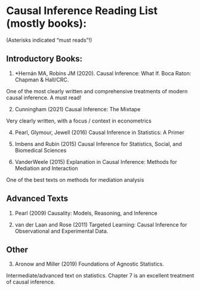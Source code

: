 
<br>
<br>
<br>

# Causal Inference Reading List (mostly books):

(Asterisks indicated “must reads”!)

## Introductory Books:

1)	*Hernán MA, Robins JM (2020). Causal Inference: What If. Boca Raton: Chapman & Hall/CRC. 

One of the most clearly written and comprehensive treatments of modern causal inference. A must read!

2)	Cunningham (2021) Causal Inference: The Mixtape

Very clearly written, with a focus / context in econometrics

4) Pearl, Glymour, Jewell (2016) Causal Inference in Statistics: A Primer

5) Imbens and Rubin (2015) Causal Inference for Statistics, Social, and Biomedical Sciences

6) VanderWeele (2015) Explanation in Causal Inference: Methods for Mediation and Interaction

One of the best texts on methods for mediation analysis

## Advanced Texts

1)	Pearl (2009) Causality: Models, Reasoning, and Inference

2) van der Laan and Rose (2011) Targeted Learning: Causal Inference for Observational and Experimental Data.

## Other

3) Aronow and Miller (2019) Foundations of Agnostic Statistics. 

Intermediate/advanced text on statistics. Chapter 7 is an excellent treatment of causal inference.